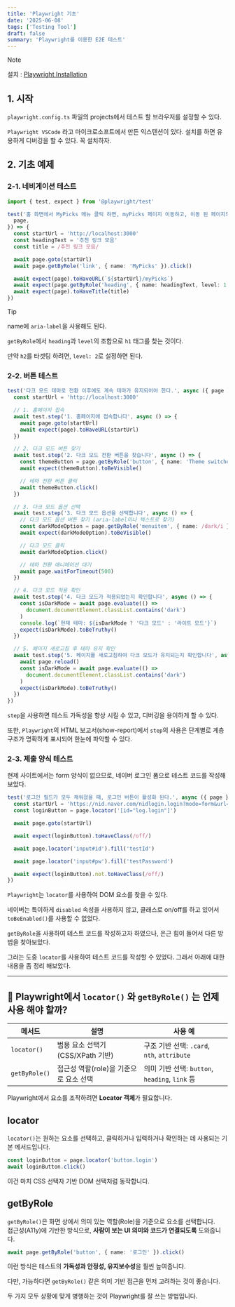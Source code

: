 ```yaml
---
title: 'Playwright 기초'
date: '2025-06-08'
tags: ['Testing Tool']
draft: false
summary: 'Playwright를 이용한 E2E 테스트'
---
```


> [!NOTE]  
> 설치 : [Playwright Installation](https://playwright.dev/docs/intro)

## 1. 시작

`playwright.config.ts` 파일의 projects에서 테스트 할 브라우저를 설정할 수 있다.

`Playwright VSCode` 라고 마이크로소프트에서 만든 익스텐션이 있다. 설치를 하면 유용하게 디버깅을 할 수 있다. 꼭 설치하자.

## 2. 기초 예제

### 2-1. 네비게이션 테스트

```typescript
import { test, expect } from '@playwright/test'

test('홈 화면에서 MyPicks 메뉴 클릭 하면, myPicks 페이지 이동하고, 이동 된 페이지의 제목이 "추천 링크 모음" 이 된다.', async ({
  page,
}) => {
  const startUrl = 'http://localhost:3000'
  const headingText = '추천 링크 모음'
  const title = /추천 링크 모음/

  await page.goto(startUrl)
  await page.getByRole('link', { name: 'MyPicks' }).click()

  await expect(page).toHaveURL(`${startUrl}/myPicks`)
  await expect(page.getByRole('heading', { name: headingText, level: 1 })).toBeVisible()
  await expect(page).toHaveTitle(title)
})
```

> [!TIP]  
> name에 `aria-label`을 사용해도 된다.

`getByRole`에서 `heading`과 `level`의 조합으로 `h1` 태그를 찾는 것이다.

만약 `h2`를 타겟팅 하려면, `level: 2`로 설정하면 된다.

### 2-2. 버튼 테스트

```typescript
test('다크 모드 테마로 전환 이후에도 계속 테마가 유지되어야 한다.', async ({ page }) => {
  const startUrl = 'http://localhost:3000'

  // 1. 홈페이지 접속
  await test.step('1. 홈페이지에 접속합니다', async () => {
    await page.goto(startUrl)
    await expect(page).toHaveURL(startUrl)
  })

  // 2. 다크 모드 버튼 찾기
  await test.step('2. 다크 모드 전환 버튼을 찾습니다', async () => {
    const themeButton = page.getByRole('button', { name: 'Theme switcher' })
    await expect(themeButton).toBeVisible()

    // 테마 전환 버튼 클릭
    await themeButton.click()
  })

  // 3. 다크 모드 옵션 선택
  await test.step('3. 다크 모드 옵션을 선택합니다', async () => {
    // 다크 모드 옵션 버튼 찾기 (aria-label이나 텍스트로 찾기)
    const darkModeOption = page.getByRole('menuitem', { name: /dark/i })
    await expect(darkModeOption).toBeVisible()

    // 다크 모드 클릭
    await darkModeOption.click()

    // 테마 전환 애니메이션 대기
    await page.waitForTimeout(500)
  })

  // 4. 다크 모드 적용 확인
  await test.step('4. 다크 모드가 적용되었는지 확인합니다', async () => {
    const isDarkMode = await page.evaluate(() =>
      document.documentElement.classList.contains('dark')
    )
    console.log(`현재 테마: ${isDarkMode ? '다크 모드' : '라이트 모드'}`)
    expect(isDarkMode).toBeTruthy()
  })

  // 5. 페이지 새로고침 후 테마 유지 확인
  await test.step('5. 페이지를 새로고침하여 다크 모드가 유지되는지 확인합니다', async () => {
    await page.reload()
    const isDarkMode = await page.evaluate(() =>
      document.documentElement.classList.contains('dark')
    )
    expect(isDarkMode).toBeTruthy()
  })
})
```

`step`을 사용하면 테스트 가독성을 향상 시킬 수 있고, 디버깅을 용이하게 할 수 있다.

또한, `Playwright`의 HTML 보고서(show-report)에서 `step`의 사용은 단계별로 계층 구조가 명확하게 표시되어 한눈에 파악할 수 있다.

### 2-3. 제출 양식 테스트

현제 사이트에서는 form 양식이 없으므로, 네이버 로그인 폼으로 테스트 코드를 작성해 보았다.

```typescript
test('로그인 필드가 모두 채워졌을 때, 로그인 버튼이 활성화 된다.', async ({ page }) => {
  const startUrl = 'https://nid.naver.com/nidlogin.login?mode=form&url=https://www.naver.com/'
  const loginButton = page.locator('[id="log.login"]')

  await page.goto(startUrl)

  await expect(loginButton).toHaveClass(/off/)

  await page.locator('input#id').fill('testId')

  await page.locator('input#pw').fill('testPassword')

  await expect(loginButton).not.toHaveClass(/off/)
})
```

`Playwright`는 `locator`를 사용하여 DOM 요소를 찾을 수 있다.

네이버는 특이하게 `disabled` 속성을 사용하지 않고, 클래스로 on/off를 하고 있어서 `toBeEnabled()`를 사용할 수 없었다.

`getByRole`을 사용하여 테스트 코드를 작성하고자 하였으나, 은근 힘이 들어서 다른 방법을 찾아보았다.

그러는 도중 `locator`를 사용하여 테스트 코드를 작성할 수 있었다. 그래서 아래에 대한 내용을 좀 정리 해보았다.

---

## 🎯 Playwright에서 `locator()` 와 `getByRole()` 는 언제 사용 해야 할까?

| 메서드        | 설명                                   | 사용 예                                        |
| ------------- | -------------------------------------- | ---------------------------------------------- |
| `locator()`   | 범용 요소 선택기 (CSS/XPath 기반)      | 구조 기반 선택: `.card`, `nth`, `attribute`    |
| `getByRole()` | 접근성 역할(role)을 기준으로 요소 선택 | 의미 기반 선택: `button`, `heading`, `link` 등 |

Playwright에서 요소를 조작하려면 **Locator 객체**가 필요합니다.

## locator

`locator()`는 원하는 요소를 선택하고, 클릭하거나 입력하거나 확인하는 데 사용되는 기본 메서드입니다.

```typescript
const loginButton = page.locator('button.login')
await loginButton.click()
```

이건 마치 CSS 선택자 기반 DOM 선택처럼 동작합니다.

## getByRole

`getByRole()`은 화면 상에서 의미 있는 역할(Role)을 기준으로 요소를 선택합니다.  
접근성(A11y)에 기반한 방식으로, **사람이 보는 UI 의미와 코드가 연결되도록** 도와줍니다.

```typescript
await page.getByRole('button', { name: '로그인' }).click()
```

이런 방식은 테스트의 **가독성과 안정성, 유지보수성**을 훨씬 높여줍니다.

다만, 가능하다면 `getByRole()` 같은 의미 기반 접근을 먼저 고려하는 것이 좋습니다.

두 가지 모두 상황에 맞게 병행하는 것이 Playwright를 잘 쓰는 방법입니다.
